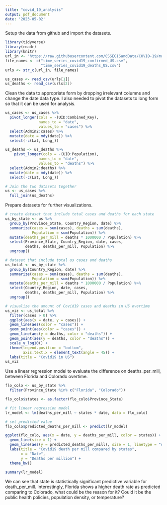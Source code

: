 ```yaml
---
title: "covid_19_analysis"
output: pdf_document
date: '2023-05-02'
---
```


Setup the data from github and import the datasets.
```r
library(tidyverse)
library(readr)
library(knitr)
url_in <- "https://raw.githubusercontent.com/CSSEGISandData/COVID-19/master/csse_covid_19_data/csse_covid_19_time_series/"
file_names <- c("time_series_covid19_confirmed_US.csv",  
                "time_series_covid19_deaths_US.csv")
urls <- str_c(url_in, file_names)

us_cases <- read_csv(urls[1])
us_deaths <- read_csv(urls[2])
```

Clean the data to appropriate form by dropping irrelevant columns and change the date data type. I also needed to pivot the datasets to long form so that it can be used for analysis.
```r
us_cases <- us_cases %>%
  pivot_longer(cols = -(UID:Combined_Key),
               names_to = "date",
               values_to = "cases") %>%
  select(Admin2:cases) %>%
  mutate(date = mdy(date)) %>%
  select(-c(Lat, Long_))

us_deaths <- us_deaths %>%
    pivot_longer(cols = -(UID:Population),
               names_to = "date",
               values_to = "deaths") %>%
  select(Admin2:deaths) %>%
  mutate(date = mdy(date)) %>%
  select(-c(Lat, Long_))

# Join the two datasets together
us <- us_cases %>%
  full_join(us_deaths)
```

Prepare datasets for further visualizations.
```r
# create dataset that include total cases and deaths for each state
us_by_state <- us %>%
  group_by(Province_State, Country_Region, date) %>%
  summarize(cases = sum(cases), deaths = sum(deaths),
            Population = sum(Population)) %>%
  mutate(deaths_per_mill = deaths * 1000000 / Population) %>%
  select(Province_State, Country_Region, date, cases,
         deaths, deaths_per_mill, Population) %>%
  ungroup()

# dataset that include total us cases and deaths
us_total <- us_by_state %>%
  group_by(Country_Region, date) %>%
  summarize(cases = sum(cases), deaths = sum(deaths),
            Population = sum(Population)) %>%
  mutate(deaths_per_mill = deaths * 1000000 / Population) %>%
  select(Country_Region, date, cases,
         deaths, deaths_per_mill, Population) %>%
  ungroup()

# visualize the amount of Covid19 cases and deaths in US overtime
us_viz <- us_total %>%
  filter(cases > 0) %>%
  ggplot(aes(x = date, y = cases)) +
  geom_line(aes(color = "cases")) +
  geom_point(aes(color = "cases")) +
  geom_line(aes(y = deaths, color = "deaths")) +
  geom_point(aes(y = deaths, color = "deaths")) +
  scale_y_log10() +
  theme(legend.position = "bottom",
        axis.text.x = element_text(angle = 45)) +
  labs(title = "Covid19 in US")
us_viz
```

Use a linear regression model to evaluate the difference on deaths_per_mill, between Florida and Colorado overtime.
```r
flo_colo <- us_by_state %>% 
  filter(Province_State %in% c("Florida", "Colorado"))

flo_colo$states <- as.factor(flo_colo$Province_State)

# fit linear regression model
lr_model <- lm(deaths_per_mill ~ states * date, data = flo_colo)

# set predicted value
flo_colo$predicted_deaths_per_mill <- predict(lr_model)

ggplot(flo_colo, aes(x = date, y = deaths_per_mill, color = states)) +
  geom_line(size = 1) +
  geom_line(aes(y = predicted_deaths_per_mill), size = 1, linetype = "dashed") +
  labs(title = "Covid19 death per mill compared by states",
       x = "Date",
       y = "Deaths per million") +
  theme_bw()

summary(lr_model)
```

We can see that state is statistically significant predictive variable for death_per_mill. Interestingly, Florida shows a higher death rate as predicted comparing to Colorado, what could be the reason for it? Could it be the public health policies, population density, or temperature? 


